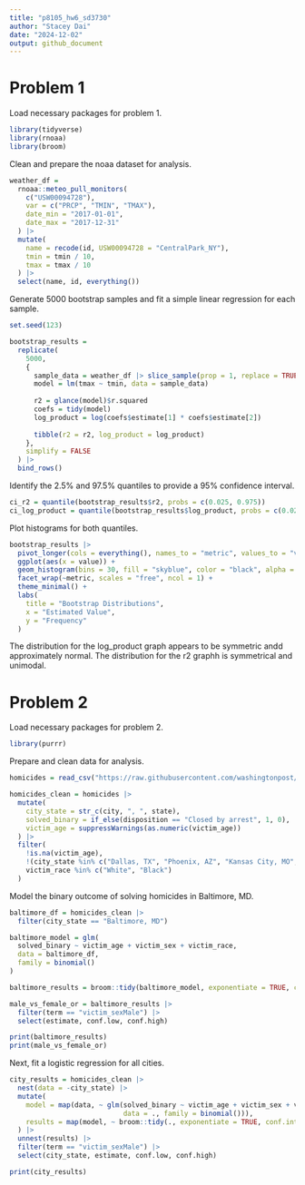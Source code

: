 ```yaml
---
title: "p8105_hw6_sd3730"
author: "Stacey Dai"
date: "2024-12-02"
output: github_document
---
```


# Problem 1

Load necessary packages for problem 1.
```r
library(tidyverse)
library(rnoaa)
library(broom)
```

Clean and prepare the noaa dataset for analysis.
```r
weather_df = 
  rnoaa::meteo_pull_monitors(
    c("USW00094728"),
    var = c("PRCP", "TMIN", "TMAX"), 
    date_min = "2017-01-01",
    date_max = "2017-12-31"
  ) |>
  mutate(
    name = recode(id, USW00094728 = "CentralPark_NY"),
    tmin = tmin / 10,
    tmax = tmax / 10
  ) |>
  select(name, id, everything())
```

Generate 5000 bootstrap samples and fit a simple linear regression for each sample.
```r
set.seed(123)

bootstrap_results = 
  replicate(
    5000, 
    {
      sample_data = weather_df |> slice_sample(prop = 1, replace = TRUE)
      model = lm(tmax ~ tmin, data = sample_data)
      
      r2 = glance(model)$r.squared
      coefs = tidy(model)
      log_product = log(coefs$estimate[1] * coefs$estimate[2])
      
      tibble(r2 = r2, log_product = log_product)
    },
    simplify = FALSE
  ) |>
  bind_rows()
```

Identify the 2.5% and 97.5% quantiles to provide a 95% confidence interval.
```r
ci_r2 = quantile(bootstrap_results$r2, probs = c(0.025, 0.975))
ci_log_product = quantile(bootstrap_results$log_product, probs = c(0.025, 0.975))
```

Plot histograms for both quantiles.
```r
bootstrap_results |>
  pivot_longer(cols = everything(), names_to = "metric", values_to = "value") |>
  ggplot(aes(x = value)) +
  geom_histogram(bins = 30, fill = "skyblue", color = "black", alpha = 0.7) +
  facet_wrap(~metric, scales = "free", ncol = 1) +
  theme_minimal() +
  labs(
    title = "Bootstrap Distributions",
    x = "Estimated Value",
    y = "Frequency"
  )
```

The distribution for the log_product graph appears to be symmetric andd approximately normal. The distribution for the r2 graphh is symmetrical and unimodal. 

# Problem 2

Load necessary packages for problem 2.
```r
library(purrr)
```

Prepare and clean data for analysis.
```r
homicides = read_csv("https://raw.githubusercontent.com/washingtonpost/data-homicides/master/homicide-data.csv")

homicides_clean = homicides |>
  mutate(
    city_state = str_c(city, ", ", state),
    solved_binary = if_else(disposition == "Closed by arrest", 1, 0),
    victim_age = suppressWarnings(as.numeric(victim_age))
  ) |>
  filter(
    !is.na(victim_age),
    !(city_state %in% c("Dallas, TX", "Phoenix, AZ", "Kansas City, MO", "Tulsa, AL")),
    victim_race %in% c("White", "Black")
  )
```

Model the binary outcome of solving homicides in Baltimore, MD.
```r
baltimore_df = homicides_clean |>
  filter(city_state == "Baltimore, MD")

baltimore_model = glm(
  solved_binary ~ victim_age + victim_sex + victim_race,
  data = baltimore_df,
  family = binomial()
)

baltimore_results = broom::tidy(baltimore_model, exponentiate = TRUE, conf.int = TRUE)

male_vs_female_or = baltimore_results |>
  filter(term == "victim_sexMale") |>
  select(estimate, conf.low, conf.high)

print(baltimore_results)
print(male_vs_female_or)
```

Next, fit a logistic regression for all cities.
```r
city_results = homicides_clean |>
  nest(data = -city_state) |>
  mutate(
    model = map(data, ~ glm(solved_binary ~ victim_age + victim_sex + victim_race, 
                            data = ., family = binomial())),
    results = map(model, ~ broom::tidy(., exponentiate = TRUE, conf.int = TRUE))
  ) |>
  unnest(results) |>
  filter(term == "victim_sexMale") |>
  select(city_state, estimate, conf.low, conf.high)

print(city_results)
```
